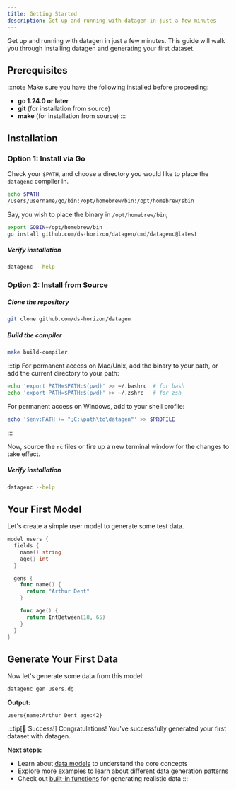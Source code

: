 ```yaml
---
title: Getting Started
description: Get up and running with datagen in just a few minutes
---
```


Get up and running with datagen in just a few minutes. This guide will walk you through installing datagen and generating your first dataset.

## Prerequisites

:::note
Make sure you have the following installed before proceeding:
- **go 1.24.0 or later**
- **git** (for installation from source)
- **make** (for installation from source)
:::

## Installation

### Option 1: Install via Go

Check your `$PATH`, and choose a directory you would like to place the `datagenc` compiler in.

```bash
echo $PATH
/Users/username/go/bin:/opt/homebrew/bin:/opt/homebrew/sbin
```

Say, you wish to place the binary in `/opt/homebrew/bin`;

```bash
export GOBIN=/opt/homebrew/bin
go install github.com/ds-horizon/datagen/cmd/datagenc@latest
```

##### Verify installation

```bash
datagenc --help
```

### Option 2: Install from Source

##### Clone the repository

```bash
git clone github.com/ds-horizon/datagen
```

##### Build the compiler

```bash
make build-compiler
```

:::tip
For permanent access on Mac/Unix, add the binary to your path, or add the current directory to your path:

```bash
echo 'export PATH=$PATH:$(pwd)' >> ~/.bashrc  # for bash
echo 'export PATH=$PATH:$(pwd)' >> ~/.zshrc   # for zsh
```

For permanent access on Windows, add to your shell profile:

```powershell
echo '$env:PATH += ";C:\path\to\datagen"' >> $PROFILE
```
:::

Now, source the `rc` files or fire up a new terminal window for the changes to take effect.

##### Verify installation

```bash
datagenc --help
```

## Your First Model

Let's create a simple user model to generate some test data.

```go title="users.dg"
model users {
  fields {
    name() string
    age() int
  }

  gens {
    func name() {
      return "Arthur Dent"
    }

    func age() {
      return IntBetween(18, 65)
    }
  }
}
```

## Generate Your First Data

Now let's generate some data from this model:

```bash
datagenc gen users.dg
```

**Output:**
```shell
users{name:Arthur Dent age:42}
```

:::tip[🎉 Success!]
Congratulations! You've successfully generated your first dataset with datagen. 

**Next steps:**
- Learn about [data models](/datagen/concepts/data-model) to understand the core concepts
- Explore more [examples](/datagen/examples/1_fields/fields-overview) to learn about different data generation patterns
- Check out [built-in functions](/datagen/language/built-in-functions) for generating realistic data
:::
